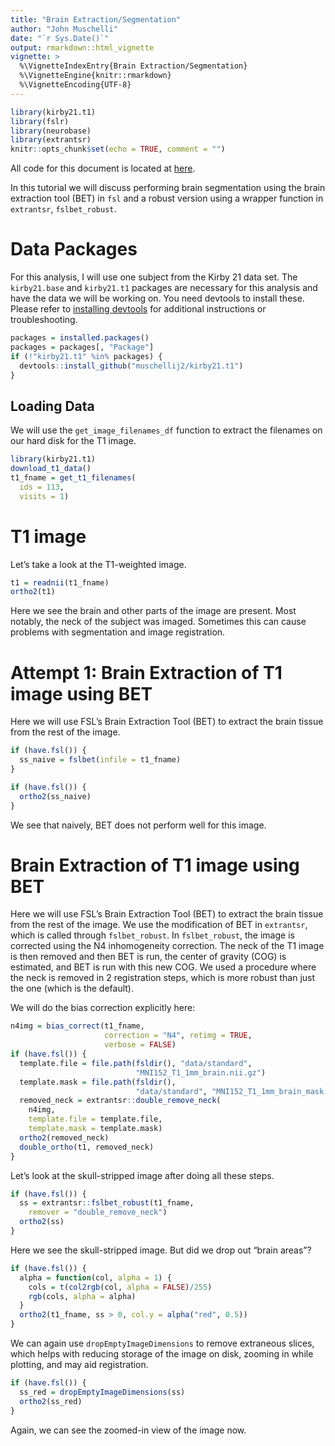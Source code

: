 ```yaml
---
title: "Brain Extraction/Segmentation"
author: "John Muschelli"
date: "`r Sys.Date()`"
output: rmarkdown::html_vignette
vignette: >
  %\VignetteIndexEntry{Brain Extraction/Segmentation}
  %\VignetteEngine{knitr::rmarkdown}
  %\VignetteEncoding{UTF-8}
---
```



```r
library(kirby21.t1)
library(fslr)
library(neurobase)
library(extrantsr)
knitr::opts_chunk$set(echo = TRUE, comment = "")
```

All code for this document is located at [here](https://raw.githubusercontent.com/muschellij2/neuroc/master/brain_extraction/index.R).

In this tutorial we will discuss performing brain segmentation using the brain extraction tool (BET) in `fsl` and a robust version using a wrapper function in `extrantsr`, `fslbet_robust`. 

# Data Packages

For this analysis, I will use one subject from the Kirby 21 data set.  The `kirby21.base` and `kirby21.t1` packages are necessary for this analysis and have the data we will be working on.  You need devtools to install these.  Please refer to [installing devtools](../installing_devtools/index.html) for additional instructions or troubleshooting.


```r
packages = installed.packages()
packages = packages[, "Package"]
if (!"kirby21.t1" %in% packages) {
  devtools::install_github("muschellij2/kirby21.t1")
}
```

## Loading Data

We will use the `get_image_filenames_df` function to extract the filenames on our hard disk for the T1 image.  

```r
library(kirby21.t1)
download_t1_data()
t1_fname = get_t1_filenames(
  ids = 113, 
  visits = 1)
```

# T1 image

Let's take a look at the T1-weighted image.  

```r
t1 = readnii(t1_fname)
ortho2(t1)
```

Here we see the brain and other parts of the image are present.  Most notably, the neck of the subject was imaged.  Sometimes this can cause problems with segmentation and image registration.  

# Attempt 1: Brain Extraction of T1 image using BET

Here we will use FSL's Brain Extraction Tool (BET) to extract the brain tissue from the rest of the image.  

```r
if (have.fsl()) {
  ss_naive = fslbet(infile = t1_fname)
}
```

```r
if (have.fsl()) {
  ortho2(ss_naive)
}

```

We see that naively, BET does not perform well for this image.

# Brain Extraction of T1 image using BET

Here we will use FSL's Brain Extraction Tool (BET) to extract the brain tissue from the rest of the image.  We use the modification of BET in `extrantsr`, which is called through `fslbet_robust`.  In `fslbet_robust`, the image is corrected using the N4 inhomogeneity correction.  The neck of the T1 image is then removed and then BET is run, the center of gravity (COG) is estimated, and BET is run with this new COG.  We used a procedure where the neck is removed in 2 registration steps, which is more robust than just the one (which is the default).

We will do the bias correction explicitly here:

```r
n4img = bias_correct(t1_fname, 
                     correction = "N4", retimg = TRUE,
                     verbose = FALSE)
if (have.fsl()) {
  template.file = file.path(fsldir(), "data/standard",
                            "MNI152_T1_1mm_brain.nii.gz") 
  template.mask = file.path(fsldir(),
                            "data/standard", "MNI152_T1_1mm_brain_mask.nii.gz")  
  removed_neck = extrantsr::double_remove_neck(
    n4img,
    template.file = template.file,
    template.mask = template.mask)
  ortho2(removed_neck)
  double_ortho(t1, removed_neck)
}
```

Let's look at the skull-stripped image after doing all these steps.

```r
if (have.fsl()) {
  ss = extrantsr::fslbet_robust(t1_fname, 
    remover = "double_remove_neck")
  ortho2(ss)
}
```

Here we see the skull-stripped image.  But did we drop out "brain areas"?

```r
if (have.fsl()) {
  alpha = function(col, alpha = 1) {
    cols = t(col2rgb(col, alpha = FALSE)/255)
    rgb(cols, alpha = alpha)
  }      
  ortho2(t1_fname, ss > 0, col.y = alpha("red", 0.5))
}
```

We can again use `dropEmptyImageDimensions` to remove extraneous slices, which helps with reducing storage of the image on disk, zooming in while plotting, and may aid registration.  

```r
if (have.fsl()) {
  ss_red = dropEmptyImageDimensions(ss)
  ortho2(ss_red)
}
```

Again, we can see the zoomed-in view of the image now.